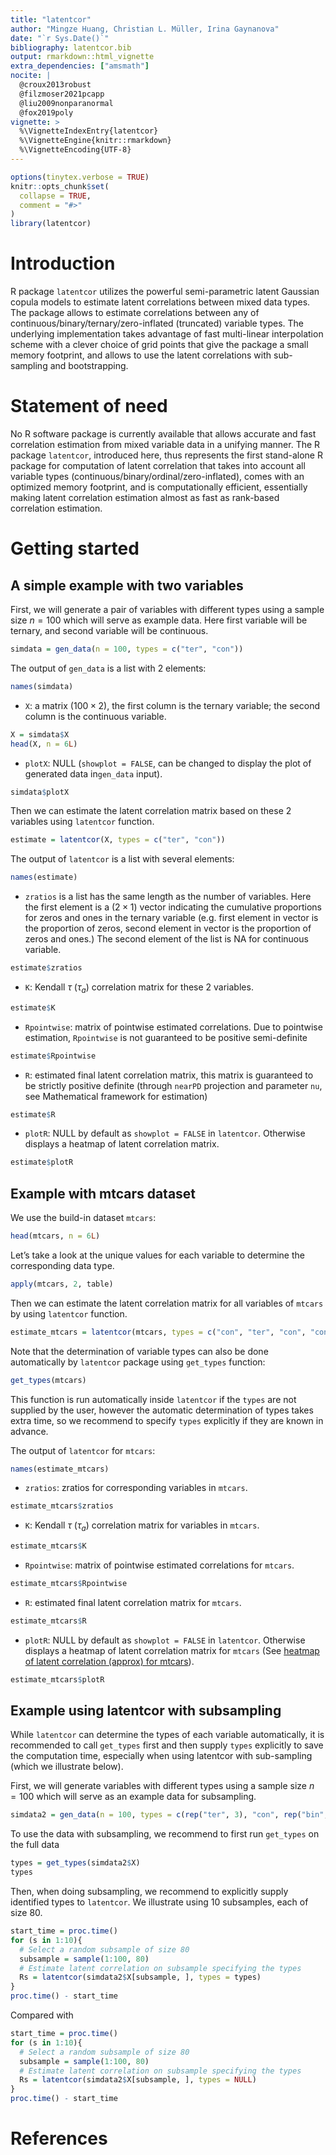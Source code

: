 ```yaml
---
title: "latentcor"
author: "Mingze Huang, Christian L. Müller, Irina Gaynanova"
date: "`r Sys.Date()`"
bibliography: latentcor.bib
output: rmarkdown::html_vignette
extra_dependencies: ["amsmath"]
nocite: |
  @croux2013robust
  @filzmoser2021pcapp
  @liu2009nonparanormal
  @fox2019poly
vignette: >
  %\VignetteIndexEntry{latentcor}
  %\VignetteEngine{knitr::rmarkdown}
  %\VignetteEncoding{UTF-8}
---
```


```r
options(tinytex.verbose = TRUE)
knitr::opts_chunk$set(
  collapse = TRUE,
  comment = "#>"
)
library(latentcor)
```


# Introduction

R package `latentcor` utilizes the powerful semi-parametric latent Gaussian copula models to estimate latent correlations between mixed data types. The package allows to estimate correlations between any of continuous/binary/ternary/zero-inflated (truncated) variable types. The underlying implementation takes advantage of fast multi-linear interpolation scheme with a clever choice of grid points that give the package a small memory footprint, and allows to use the latent correlations with sub-sampling and bootstrapping.

# Statement of need

No R software package is currently available that allows accurate and fast correlation estimation from mixed variable data in a unifying manner. The R package `latentcor`, introduced here, thus represents the first stand-alone R package for 
computation of latent correlation that takes into account all variable types (continuous/binary/ordinal/zero-inflated), comes with an optimized memory footprint, 
and is computationally efficient, essentially making latent correlation estimation almost as fast as rank-based correlation estimation. 

# Getting started

## A simple example with two variables

First, we will generate a pair of variables with different types using a sample size $n=100$ which will serve as example data. Here first variable will be ternary, and second variable will be continuous.

```r
simdata = gen_data(n = 100, types = c("ter", "con"))
```

The output of `gen_data` is a list with 2 elements:

```r
names(simdata)
```

  - `X`: a matrix ($100\times 2$), the first column is the ternary variable; the second column is the continuous variable.
  
```r
X = simdata$X
head(X, n = 6L)
```

  - `plotX`: NULL (`showplot = FALSE`, can be changed to display the plot of generated data in`gen_data` input).

```r
simdata$plotX
```

Then we can estimate the latent correlation matrix based on these 2 variables using `latentcor` function.

```r
estimate = latentcor(X, types = c("ter", "con"))
```

The output of `latentcor` is a list with several elements:

```r
names(estimate)
```

  - `zratios` is a list has the same length as the number of variables. Here the first element is a ($2\times1$) vector indicating the cumulative proportions for zeros and ones in the ternary variable (e.g. first element in vector is the proportion of zeros, second element in vector is the proportion of zeros and ones.) The second element of the list is NA for continuous variable.

```r
estimate$zratios
```

  - `K`: Kendall $\tau$ ($\tau_{a}$) correlation matrix for these 2 variables. 
  
```r
estimate$K
```  

  - `Rpointwise`: matrix of pointwise estimated correlations. Due to pointwise estimation, `Rpointwise` is not guaranteed to be positive semi-definite

```r
estimate$Rpointwise
``` 

  - `R`: estimated final latent correlation matrix, this matrix is guaranteed to be strictly positive definite (through `nearPD` projection and parameter `nu`, see Mathematical framework for estimation)

```r
estimate$R
``` 

  - `plotR`: NULL by default as `showplot = FALSE` in `latentcor`. Otherwise displays a heatmap of latent correlation matrix.

```r
estimate$plotR
``` 

## Example with mtcars dataset

We use the build-in dataset `mtcars`:

```r
head(mtcars, n = 6L)
```

Let's take a look at the unique values for each variable to determine the corresponding data type.

```r
apply(mtcars, 2, table)
```


Then we can estimate the latent correlation matrix for all variables of `mtcars` by using `latentcor` function.

```r
estimate_mtcars = latentcor(mtcars, types = c("con", "ter", "con", "con", "con", "con", "con", "bin", "bin", "ter", "con"))
```

Note that the determination of variable types can also be done automatically by `latentcor` package using `get_types` function:
```r
get_types(mtcars)
```
This function is run automatically inside `latentcor` if the `types` are not supplied by the user, however the automatic determination of types takes extra time, so we recommend to specify `types` explicitly if they are known in advance.

The output of `latentcor` for `mtcars`:

```r
names(estimate_mtcars)
```

  - `zratios`: zratios for corresponding variables in `mtcars`.

```r
estimate_mtcars$zratios
```

  - `K`: Kendall $\tau$ ($\tau_{a}$) correlation matrix for variables in `mtcars`. 
  
```r
estimate_mtcars$K
```  

  - `Rpointwise`: matrix of pointwise estimated correlations for `mtcars`.

```r
estimate_mtcars$Rpointwise
``` 

  - `R`: estimated final latent correlation matrix for `mtcars`.

```r
estimate_mtcars$R
``` 

  - `plotR`: NULL by default as `showplot = FALSE` in `latentcor`. Otherwise displays a heatmap of latent correlation matrix for `mtcars` (See [heatmap of latent correlation (approx) for mtcars](https://rpubs.com/mingzehuang/797937)).

```r
estimate_mtcars$plotR
``` 

## Example using latentcor with subsampling

While `latentcor` can determine the types of each variable automatically, it is recommended to call `get_types` first and then supply `types` explicitly to save the computation time, especially when using latentcor with sub-sampling (which we illustrate below).

First, we will generate variables with different types using a sample size $n=100$ which will serve as an example data for subsampling. 

```r
simdata2 = gen_data(n = 100, types = c(rep("ter", 3), "con", rep("bin", 3)))
```

To use the data with subsampling, we recommend to first run `get_types` on the full data
```r
types = get_types(simdata2$X)
types
```

Then, when doing subsampling, we recommend to explicitly supply identified types to `latentcor`. We illustrate using 10 subsamples, each of size 80.
```r
start_time = proc.time()
for (s in 1:10){
  # Select a random subsample of size 80
  subsample = sample(1:100, 80)
  # Estimate latent correlation on subsample specifying the types
  Rs = latentcor(simdata2$X[subsample, ], types = types)
}
proc.time() - start_time
```
Compared with
```r
start_time = proc.time()
for (s in 1:10){
  # Select a random subsample of size 80
  subsample = sample(1:100, 80)
  # Estimate latent correlation on subsample specifying the types
  Rs = latentcor(simdata2$X[subsample, ], types = NULL)
}
proc.time() - start_time
```

# References


